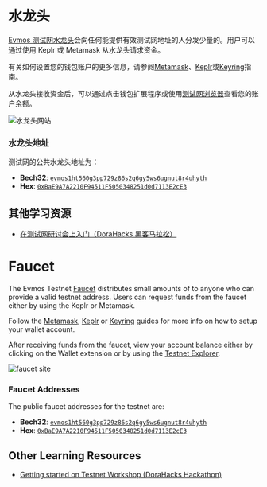 # 水龙头


[Evmos 测试网水龙头](https://faucet.evmos.dev/)会向任何能提供有效测试网地址的人分发少量的<ProjectValue keyword="testnet_ticker" />。用户可以通过使用 Keplr 或 Metamask 从水龙头请求资金。

有关如何设置您的钱包账户的更多信息，请参阅[Metamask](./../../use/connect-your-wallet/metamask)、[Keplr](./../../use/connect-your-wallet/keplr)或[Keyring](./../../protocol/concepts/keyring)指南。

从水龙头接收资金后，可以通过点击钱包扩展程序或使用[测试网浏览器](https://testnet.mintscan.io/evmos-testnet)查看您的账户余额。

![水龙头网站](/img/faucet_web_page.png)

### 水龙头地址

测试网的公共水龙头地址为：

- **Bech32**: [`evmos1ht560g3pp729z86s2q6gy5ws6ugnut8r4uhyth`](https://testnet.mintscan.io/evmos-testnet/account/evmos1ht560g3pp729z86s2q6gy5ws6ugnut8r4uhyth)
- **Hex**: [`0xBaE9A7A2210F94511F5050348251d0d7113E2cE3`](https://evm.evmos.dev/address/0xBaE9A7A2210F94511F5050348251d0d7113E2cE3/transactions)

## 其他学习资源

- [在测试网研讨会上入门（DoraHacks 黑客马拉松）](https://www.youtube.com/live/pzk70FaqtQE?feature=share)

# Faucet

The Evmos Testnet [Faucet](https://faucet.evmos.dev/) distributes small amounts of <ProjectValue keyword="testnet_ticker" /> to anyone who can provide a valid testnet address. Users can request funds from the faucet either by using the Keplr or Metamask.

Follow the [Metamask](./../../use/connect-your-wallet/metamask), [Keplr](./../../use/connect-your-wallet/keplr) or [Keyring](./../../protocol/concepts/keyring) guides for more info on how to setup your wallet account.

After receiving funds from the faucet, view your account balance either by clicking on the Wallet extension or by using the [Testnet Explorer](https://testnet.mintscan.io/evmos-testnet).

![faucet site](/img/faucet_web_page.png)

### Faucet Addresses

The public faucet addresses for the testnet are:

- **Bech32**: [`evmos1ht560g3pp729z86s2q6gy5ws6ugnut8r4uhyth`](https://testnet.mintscan.io/evmos-testnet/account/evmos1ht560g3pp729z86s2q6gy5ws6ugnut8r4uhyth)
- **Hex**: [`0xBaE9A7A2210F94511F5050348251d0d7113E2cE3`](https://evm.evmos.dev/address/0xBaE9A7A2210F94511F5050348251d0d7113E2cE3/transactions)

## Other Learning Resources

- [Getting started on Testnet Workshop (DoraHacks Hackathon)](https://www.youtube.com/live/pzk70FaqtQE?feature=share)
